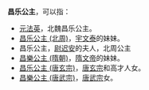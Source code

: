 '''昌乐公主'''，可以指：
*[[元法英|元法英]]，北魏昌乐公主。
*[[昌乐公主_(北周)|昌乐公主 (北周)]]，[[宇文泰|宇文泰]]的妹妹。
*昌乐公主，[[尉迟安|尉迟安]]的夫人，北周公主
*[[昌樂公主_(隋朝)|昌樂公主 (隋朝)]]，[[隋文帝|隋文帝]]的妹妹。
*[[昌乐公主_(唐玄宗)|昌乐公主 (唐玄宗)]]，[[唐玄宗|唐玄宗]]和高才人女。
*[[昌樂公主_(唐武宗)|昌樂公主 (唐武宗)]]，[[唐武宗|唐武宗]]女。

{{Disambig|Cat=公主封号消歧义}}